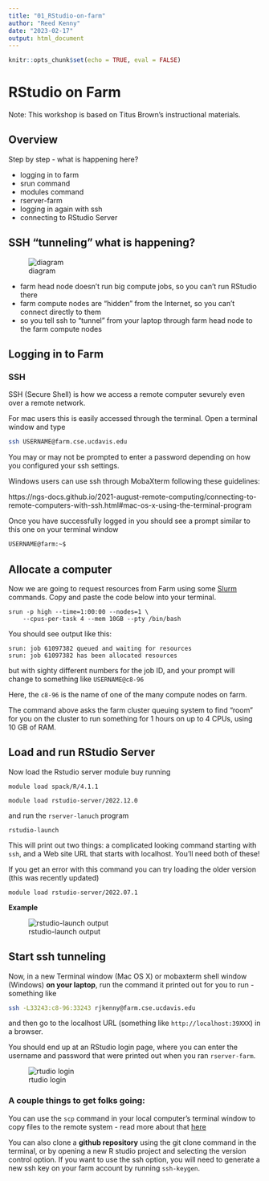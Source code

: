 ```yaml
---
title: "01_RStudio-on-farm"
author: "Reed Kenny"
date: "2023-02-17"
output: html_document
---
```


```r
knitr::opts_chunk$set(echo = TRUE, eval = FALSE)
```

# RStudio on Farm

Note: This workshop is based on Titus Brown's instructional materials. 

## Overview

Step by step - what is happening here?

* logging in to farm
* srun command
* modules command
* rserver-farm
* logging in again with ssh
* connecting to RStudio Server

## SSH "tunneling" what is happening?

![diagram](docs/img/upload_4c0789c727cb67cfa682ea50c4774ce8.png)

* farm head node doesn’t run big compute jobs, so you can’t run RStudio there
* farm compute nodes are “hidden” from the Internet, so you can’t connect directly to them
* so you tell ssh to “tunnel” from your laptop through farm head node to the farm compute nodes

## Logging in to Farm

### SSH

SSH (Secure Shell) is how we access a remote computer sevurely even over a remote network. 

For mac users this is easily accessed through the terminal. Open a terminal window and type

``` bash
ssh USERNAME@farm.cse.ucdavis.edu

```

You may or may not be prompted to enter a password depending on how you configured your ssh settings. 

Windows users can use ssh through MobaXterm following these guidelines: 

https://ngs-docs.github.io/2021-august-remote-computing/connecting-to-remote-computers-with-ssh.html#mac-os-x-using-the-terminal-program

Once you have successfully logged in you should see a prompt similar to this one on your terminal window 

```bash

USERNAME@farm:~$

```

## Allocate a computer 

Now we are going to request resources from Farm using some [Slurm](https://slurm.schedmd.com/overview.html) commands. Copy and paste the code below into your terminal. 

```Slurm

srun -p high --time=1:00:00 --nodes=1 \
    --cpus-per-task 4 --mem 10GB --pty /bin/bash

```

You should see output like this: 

```Slurm

srun: job 61097382 queued and waiting for resources
srun: job 61097382 has been allocated resources

```

but with sighty different numbers for the job ID, and your prompt will change to something like `USERNAME@c8-96`

Here, the `c8-96` is the name of one of the many compute nodes on farm.

The command above asks the farm cluster queuing system to find “room” for you on the cluster to run something for 1 hours on up to 4 CPUs, using 10 GB of RAM.

## Load and run RStudio Server

Now load the Rstudio server module buy running 

``` Slurm

module load spack/R/4.1.1

module load rstudio-server/2022.12.0

```

and run the `rserver-lanuch` program

```Slurm

rstudio-launch

```

This will print out two things: a complicated looking command starting with `ssh`, and a Web site URL that starts with localhost. You’ll need both of these!

If you get an error with this command you can try loading the older version (this was recently updated)

```Slurm

module load rstudio-server/2022.07.1

```

**Example**

![rstudio-launch output](docs/img/rstudio-launch-output.png)

## Start ssh tunneling

Now, in a new Terminal window (Mac OS X) or mobaxterm shell window (Windows) **on your laptop**, run the command it printed out for you to run - something like

```bash

ssh -L33243:c8-96:33243 rjkenny@farm.cse.ucdavis.edu

```

and then go to the localhost URL (something like `http://localhost:39XXX`) in a browser.

You should end up at an RStudio login page, where you can enter the username and password that were printed out when you ran `rserver-farm`.

![rtudio login](docs/img/rstuio_login.png)

### A couple things to get folks going:

You can use the `scp` command in your local computer's terminal window to copy files to the remote system - read more about that [here](https://ngs-docs.github.io/2021-august-remote-computing/connecting-to-remote-computers-with-ssh.html#copying-files-to-and-from-your-local-computer.)

You can also clone a **github repository** using the git clone command in the terminal, or by opening a new R studio project and selecting the version control option. If you want to use the ssh option, you will need to generate a new ssh key on your farm account by running `ssh-keygen`. 


